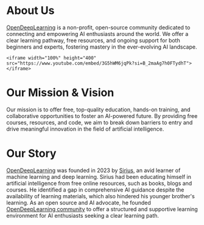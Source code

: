 <h1 style={{ fontSize: "48px", paddingBottom: "10px", textAlign: "center" }}> About Us </h1>

[OpenDeepLearning](#) is a non-profit, open-source community dedicated to connecting and empowering AI enthusiasts around the world. We offer a clear learning pathway, free resources, and ongoing support for both beginners and experts, fostering mastery in the ever-evolving AI landscape.

```mdx-code-block
<iframe width="100%" height="400"
src="https://www.youtube.com/embed/3G5hWM6jqPk?si=B_2maAg7h0FTydhT">
</iframe>
```

<h1 style={{ fontSize: "36px", paddingBottom: "10px", paddingTop: "22px", textAlign: "center" }}> Our Mission & Vision </h1>

Our mission is to offer free, top-quality education, hands-on training, and collaborative opportunities to foster an AI-powered future. By providing free courses, resources, and code, we aim to break down barriers to entry and drive meaningful innovation in the field of artificial intelligence.

<h1 style={{ fontSize: "36px", paddingBottom: "10px", paddingTop: "8px", textAlign: "center" }}> Our Story </h1>

[OpenDeepLearning](#) was founded in 2023 by [Sirius](https://github.com/severus27), an avid learner of machine learning and deep learning. Sirius had been educating himself in artificial intelligence from free online resources, such as books, blogs and courses. He identified a gap in comprehensive AI guidance despite the availability of learning materials, which also hindered his younger brother's learning. As an open source and AI advocate, he founded [OpenDeepLearning community](https://discord.com/invite/QgZHExcssR) to offer a structured and supportive learning environment for AI enthusiasts seeking a clear learning path.








